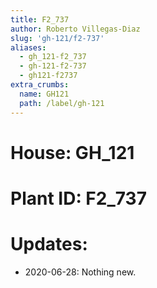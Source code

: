 ```yaml
---
title: F2_737
author: Roberto Villegas-Diaz
slug: 'gh-121/f2-737'
aliases:
  - gh_121-f2_737
  - gh-121-f2-737
  - gh121-f2737
extra_crumbs:
  name: GH121
  path: /label/gh-121
---
```


# **House**: GH_121
# **Plant ID**: F2_737
# **Updates**: 
 - 2020-06-28: Nothing new.

